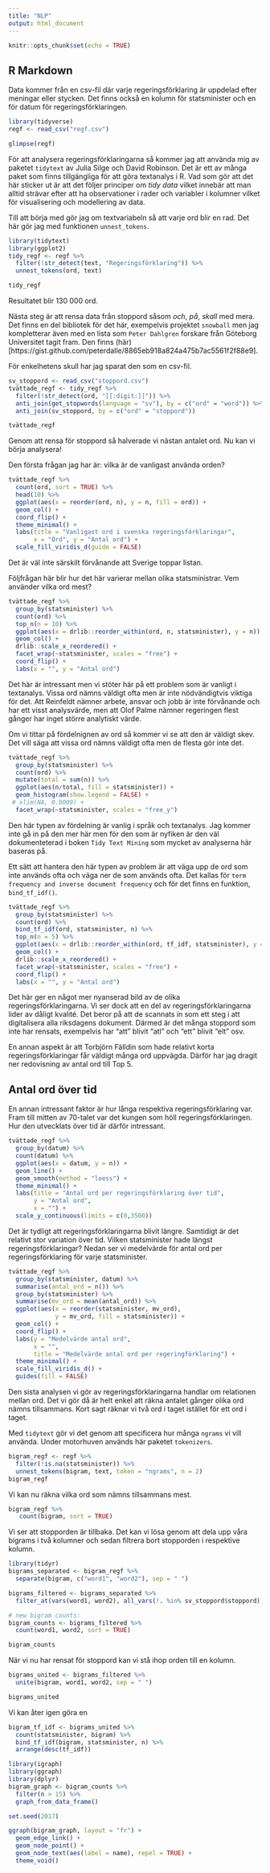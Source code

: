 ```yaml
---
title: "NLP"
output: html_document
---
```


```r
knitr::opts_chunk$set(echo = TRUE)
```

## R Markdown

Data kommer från en csv-fil där varje regeringsförklaring är uppdelad efter meningar eller stycken. Det finns också en kolumn för statsminister och en för datum för regeringsförklaringen.

```r
library(tidyverse)
regf <- read_csv("regf.csv")

glimpse(regf)
```

För att analysera regeringsförklaringarna så kommer jag att använda mig av paketet `tidytext` av Julia Silge och David Robinson. Det är ett av många paket som finns tillgängliga för att göra textanalys i R. Vad som gör att det här sticker ut är att det följer principer om *tidy data* vilket innebär att man alltid strävar efter att ha observationer i rader och variabler i kolumner vilket för visualisering och modellering av data.

Till att börja med gör jag om textvariabeln så att varje ord blir en rad. Det här gör jag med funktionen `unnest_tokens`.
```r
library(tidytext)
library(ggplot2)
tidy_regf <- regf %>%
  filter(!str_detect(text, "Regeringsförklaring")) %>%
  unnest_tokens(ord, text)

tidy_regf
```

Resultatet blir 130 000 ord. 

Nästa steg är att rensa data från stoppord såsom *och*, *på*, *skall* med mera. Det finns en del bibliotek för det här, exempelvis projektet `snowball` men jag kompletterar även med en lista som `Peter Dahlgren` forskare från Göteborg Universitet tagit fram. Den finns (här)[https://gist.github.com/peterdalle/8865eb918a824a475b7ac5561f2f88e9].

För enkelhetens skull har jag sparat den som en csv-fil.

```r
sv_stoppord <- read_csv("stoppord.csv")
tvättade_regf <- tidy_regf %>%
  filter(!str_detect(ord, "[[:digit:]]")) %>%
  anti_join(get_stopwords(language = "sv"), by = c("ord" = "word")) %>%
  anti_join(sv_stoppord, by = c("ord" = "stoppord"))

tvättade_regf
```

Genom att rensa för stoppord så halverade vi nästan antalet ord. Nu kan vi börja analysera! 

Den första frågan jag har är: vilka är de vanligast använda orden? 

```r
tvättade_regf %>%
  count(ord, sort = TRUE) %>%
  head(10) %>%
  ggplot(aes(x = reorder(ord, n), y = n, fill = ord)) +
  geom_col() +
  coord_flip() +
  theme_minimal() +
  labs(title = "Vanligast ord i svenska regeringsförklaringar",
       x = "Ord", y = "Antal ord") +
  scale_fill_viridis_d(guide = FALSE)
```

Det är väl inte särskilt förvånande att Sverige toppar listan.

Följfrågan här blir hur det här varierar mellan olika statsministrar. Vem använder vilka ord mest?

```r
tvättade_regf %>%
  group_by(statsminister) %>%
  count(ord) %>%
  top_n(n = 10) %>%
  ggplot(aes(x = drlib::reorder_within(ord, n, statsminister), y = n)) +
  geom_col() +
  drlib::scale_x_reordered() +
  facet_wrap(~statsminister, scales = "free") +
  coord_flip() +
  labs(x = "", y = "Antal ord")
```

Det här är intressant men vi stöter här på ett problem som är vanligt i textanalys. Vissa ord nämns väldigt ofta men är inte nödvändigtvis viktiga för det. Att Reinfeldt nämner arbete, ansvar och jobb är inte förvånande och har ett visst analysvärde, men att Olof Palme nämner regeringen flest gånger har inget större analytiskt värde.

Om vi tittar på fördelnignen av ord så kommer vi se att den är väldigt skev. Det vill säga att vissa ord nämns väldigt ofta men de flesta gör inte det. 

```r
tvättade_regf %>%
  group_by(statsminister) %>%
  count(ord) %>%
  mutate(total = sum(n)) %>%
  ggplot(aes(n/total, fill = statsminister)) +
  geom_histogram(show.legend = FALSE) +
 # xlim(NA, 0.0009) +
  facet_wrap(~statsminister, scales = "free_y")
```

Den här typen av fördelning är vanlig i språk och textanalys. Jag kommer inte gå in på den mer här men för den som är nyfiken är den väl dokumenteterad i boken `Tidy Text Mining` som mycket av analyserna här baseras på. 

Ett sätt att hantera den här typen av problem är att väga upp de ord som inte används ofta och väga ner de som används ofta. Det kallas för `term frequency and inverse document frequency` och för det finns en funktion, `bind_tf_idf()`.

```r
tvättade_regf %>%
  group_by(statsminister) %>%
  count(ord) %>%
  bind_tf_idf(ord, statsminister, n) %>%
  top_n(n = 5) %>%
  ggplot(aes(x = drlib::reorder_within(ord, tf_idf, statsminister), y = tf_idf)) +
  geom_col() +
  drlib::scale_x_reordered() +
  facet_wrap(~statsminister, scales = "free") +
  coord_flip() +
  labs(x = "", y = "Antal ord")
```

Det här ger en något mer nyanserad bild av de olika regeringsförklaringarna. Vi ser dock att en del av regeringsförklaringarna lider av dåligt kvalité. Det beror på att de scannats in som ett steg i att digitalisera alla riksdagens dokument. Därmed är det många stoppord som inte har rensats, exempelvis har "att" blivit "atl" och "ett" blivit "elt" osv.

En annan aspekt är att Torbjörn Fälldin som hade relativt korta regeringsförklaringar får väldigt många ord uppvägda. Därför har jag dragit ner redovisning av antal ord till Top 5. 

## Antal ord över tid

En annan intressant faktor är hur långa respektiva regeringsförklaring var. Fram till mitten av 70-talet var det kungen som höll regeringsförklaringen. Hur den utvecklats över tid är därför intressant.

```r
tvättade_regf %>%
  group_by(datum) %>%
  count(datum) %>%
  ggplot(aes(x = datum, y = n)) +
  geom_line() +
  geom_smooth(method = "loess") +
  theme_minimal() +
  labs(title = "Antal ord per regeringsförklaring över tid",
       y = "Antal ord",
       x = "") +
  scale_y_continuous(limits = c(0,3500))
```

Det är tydligt att regeringsförklaringarna blivit längre. Samtidigt är det relativt stor variation över tid. Vilken statsminister hade längst regeringsförklaringar? Nedan ser vi medelvärde för antal ord per regeringsförklaring för varje statsminister. 

```r
tvättade_regf %>%
  group_by(statsminister, datum) %>%
  summarise(antal_ord = n()) %>%
  group_by(statsminister) %>%
  summarise(mv_ord = mean(antal_ord)) %>% 
  ggplot(aes(x = reorder(statsminister, mv_ord),
             y = mv_ord, fill = statsminister)) +
  geom_col() +
  coord_flip() +
  labs(y = "Medelvärde antal ord",
       x = "",
       title = "Medelvärde antal ord per regeringförklaring") +
  theme_minimal() +
  scale_fill_viridis_d() +
  guides(fill = FALSE)
```

Den sista analysen vi gör av regeringsförklaringarna handlar om relationen mellan ord. Det vi gör då är helt enkel att räkna antalet gånger olika ord nämns tillsammans. Kort sagt räknar vi två ord i taget istället för ett ord i taget. 

Med `tidytext` gör vi det genom att specificera hur många `ngrams` vi vill använda. Under motorhuven används här paketet `tokenizers`.

```r
bigram_regf <- regf %>%
  filter(!is.na(statsminister)) %>%
  unnest_tokens(bigram, text, token = "ngrams", n = 2)
bigram_regf
```

Vi kan nu räkna vilka ord som nämns tillsammans mest. 

```r
bigram_regf %>%
   count(bigram, sort = TRUE)
```

Vi ser att stopporden är tillbaka. Det kan vi lösa genom att dela upp våra bigrams i två kolumner och sedan filtrera bort stopporden i respektive kolumn.

```r
library(tidyr)
bigrams_separated <- bigram_regf %>%
  separate(bigram, c("word1", "word2"), sep = " ")

bigrams_filtered <- bigrams_separated %>%
  filter_at(vars(word1, word2), all_vars(!. %in% sv_stoppord$stoppord))

# new bigram counts:
bigram_counts <- bigrams_filtered %>% 
  count(word1, word2, sort = TRUE)

bigram_counts
```

När vi nu har rensat för stoppord kan vi stå ihop orden till en kolumn.

```r
bigrams_united <- bigrams_filtered %>%
  unite(bigram, word1, word2, sep = " ")

bigrams_united
```
Vi kan åter igen göra en 

```r
bigram_tf_idf <- bigrams_united %>%
  count(statsminister, bigram) %>%
  bind_tf_idf(bigram, statsminister, n) %>%
  arrange(desc(tf_idf))
```

```r
library(igraph)
library(ggraph)
library(dplyr)
bigram_graph <- bigram_counts %>%
  filter(n > 15) %>%
  graph_from_data_frame()

set.seed(2017)

ggraph(bigram_graph, layout = "fr") +
  geom_edge_link() +
  geom_node_point() +
  geom_node_text(aes(label = name), repel = TRUE) +
  theme_void()
```




